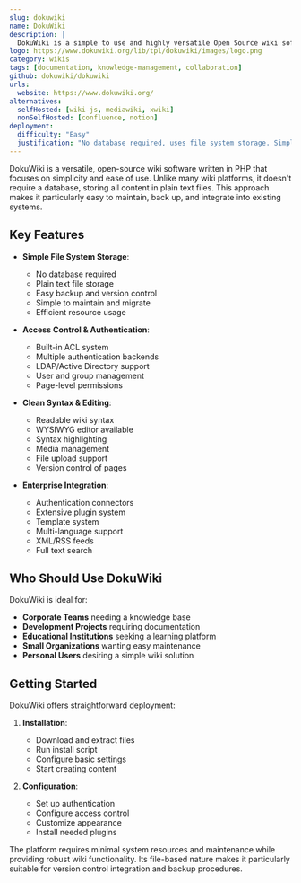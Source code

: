 ```yaml
---
slug: dokuwiki
name: DokuWiki
description: |
  DokuWiki is a simple to use and highly versatile Open Source wiki software that doesn't require a database. It is loved by users for its clean and readable syntax and appreciated by administrators for its easy maintenance and integration capabilities.
logo: https://www.dokuwiki.org/lib/tpl/dokuwiki/images/logo.png
category: wikis
tags: [documentation, knowledge-management, collaboration]
github: dokuwiki/dokuwiki
urls:
  website: https://www.dokuwiki.org/
alternatives:
  selfHosted: [wiki-js, mediawiki, xwiki]
  nonSelfHosted: [confluence, notion]
deployment:
  difficulty: "Easy"
  justification: "No database required, uses file system storage. Simple PHP installation with minimal configuration needed."
---
```


DokuWiki is a versatile, open-source wiki software written in PHP that focuses on
simplicity and ease of use. Unlike many wiki platforms, it doesn't require a
database, storing all content in plain text files. This approach makes it
particularly easy to maintain, back up, and integrate into existing systems.

## Key Features

- **Simple File System Storage**:

  - No database required
  - Plain text file storage
  - Easy backup and version control
  - Simple to maintain and migrate
  - Efficient resource usage

- **Access Control & Authentication**:

  - Built-in ACL system
  - Multiple authentication backends
  - LDAP/Active Directory support
  - User and group management
  - Page-level permissions

- **Clean Syntax & Editing**:

  - Readable wiki syntax
  - WYSIWYG editor available
  - Syntax highlighting
  - Media management
  - File upload support
  - Version control of pages

- **Enterprise Integration**:
  - Authentication connectors
  - Extensive plugin system
  - Template system
  - Multi-language support
  - XML/RSS feeds
  - Full text search

## Who Should Use DokuWiki

DokuWiki is ideal for:

- **Corporate Teams** needing a knowledge base
- **Development Projects** requiring documentation
- **Educational Institutions** seeking a learning platform
- **Small Organizations** wanting easy maintenance
- **Personal Users** desiring a simple wiki solution

## Getting Started

DokuWiki offers straightforward deployment:

1. **Installation**:

   - Download and extract files
   - Run install script
   - Configure basic settings
   - Start creating content

2. **Configuration**:
   - Set up authentication
   - Configure access control
   - Customize appearance
   - Install needed plugins

The platform requires minimal system resources and maintenance while providing
robust wiki functionality. Its file-based nature makes it particularly suitable
for version control integration and backup procedures.
